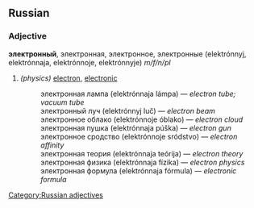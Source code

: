 ==Russian==
[[Category:Russian adjectives]]
===Adjective===
'''электронный''', электронная, электронное, электронные (elektrónnyj, elektrónnaja, elektrónnoje, elektrónnyje) ''m/f/n/pl''

#''(physics)'' [[electron]], [[electronic]]
#:электронная лампа (elektrónnaja lámpa) — ''electron tube; vacuum tube''
#:электронный луч (elektrónnyj luč) — ''electron beam''
#:электронное облако (elektrónnoje óblako) — ''electron cloud''
#:электронная пушка (elektrónnaja púška) — ''electron gun''
#:электронное сродство (elektrónnoje sródstvo) — ''electron affinity''
#:электронная теория (elektrónnaja teórija) — ''electron theory''
#:электронная физика (elektrónnaja fízika) — ''electron physics''
#:электронная формула (elektrónnaja fórmula) — ''electronic formula''